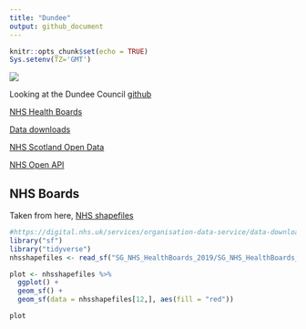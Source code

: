 ```yaml
---
title: "Dundee"
output: github_document
---
```


```r
knitr::opts_chunk$set(echo = TRUE)
Sys.setenv(TZ='GMT')
```

![](dundee2.png)

Looking at the Dundee Council [github](https://github.com/DundeeCityCouncil)

[NHS Health Boards](https://data.gov.uk/dataset/27d0fe5f-79bb-4116-aec9-a8e565ff756a/nhs-health-boards)

[Data downloads](https://digital.nhs.uk/services/organisation-data-service/data-downloads)

[NHS Scotland Open Data](https://opendata.nhs.uk/home)

[NHS Open API](https://www.england.nhs.uk/digitaltechnology/connecteddigitalsystems/interoperability/open-api/)

## NHS Boards
Taken from here, [NHS shapefiles](https://data.gov.uk/dataset/27d0fe5f-79bb-4116-aec9-a8e565ff756a/nhs-health-boards)

```r
#https://digital.nhs.uk/services/organisation-data-service/data-downloads
library("sf")
library("tidyverse")
nhsshapefiles <- read_sf("SG_NHS_HealthBoards_2019/SG_NHS_HealthBoards_2019.shp")

plot <- nhsshapefiles %>%
  ggplot() +
  geom_sf() +
  geom_sf(data = nhsshapefiles[12,], aes(fill = "red"))

plot
```
